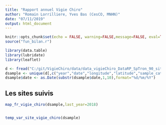 ```yaml
---
title: "Rapport annuel Vigie Chiro"
author: "Romain Lorrilliere, Yves Bas (CesCO, MNHN)"
date: "07/11/2019"
output: html_document
---
```


```r
knitr::opts_chunk$set(echo = FALSE, warning=FALSE,message=FALSE, eval=TRUE)
source("fun_bilan.r")
```


```r
library(data.table)
library(lubridate)
library(leaflet)

```



```r
d <- fread("C:/git/VigieChiro/data/data_vigieChiro_DataRP_SpTron_90_site_55sp_withAbs.csv")
dsample <- unique(d[,c("year","date","longitude","latitude","sample_cat","num_site_txt"),with=FALSE])
dsample$date <- as.Date(substr(dsample$date,1,10),format="%d/%m/%Y")
```

## Les sites suivis
```r
map_fr_vigie_chiro(dsample,last_year=2018)


temp_var_site_vigie_chiro(dsample)

```


